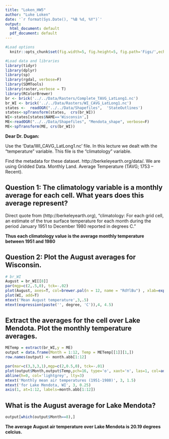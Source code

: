 ```yaml
---
title: "Loken_HW5"
author: "Luke Loken"
date: '`r format(Sys.Date(), "%B %d, %Y")`'
output:
  html_document: default
  pdf_document: default
---
```



```r
#Load options
  knitr::opts_chunk$set(fig.width=5, fig.height=5, fig.path='Figs/',echo = TRUE)
```

```r
#Load data and libraries
library(tidyr)
library(dplyr)
library(sp)
library(rgdal, verbose=F)
library(SDMTools)
library(raster,verbose = T)
library(RColorBrewer)
br <- brick('../../Data/Rasters/Complete_TAVG_LatLong1.nc')
br_WI <- brick('../../Data/Rasters/WI_CAVG_LatLong1.nc')
states <-  readOGR("../../Data/Shapefiles",  'StateOutlines')
states<-spTransform(states,  crs(br_WI))
WI<-states[states$NAME=='Wisconsin',]
ME<-readOGR("../../Data/Shapefiles", "Mendota_shape", verbose=F)
ME<-spTransform(ME, crs(br_WI))
```

**Dear Dr. Dugan:**

Use the 'Data/WI_CAVG_LatLong1.nc' file. In this lecture we dealt with the "temperature" variable. This file is the "climatology" variable.

Find the metadata for these dataset. http://berkeleyearth.org/data/. We are using Gridded Data. Monthly Land. Average Temperature (TAVG; 1753 – Recent).

## Question 1: The climatology variable is a monthly average for each cell. What years does this average represent?

Direct quote from (http://berkeleyearth.org), "climatology: For each grid cell, an estimate of the true surface temperature for each month during the period January 1951 to December 1980 reported in degrees C."

**Thus each climatology value is the average monthly temperature between 1951 and 1980**


## Question 2: Plot the August averages for Wisconsin.


```r
# br_WI
August = br_WI[[8]] 
par(mgp=c(2,.5,0), tck=-.02)
plot(August, axes=T, col=brewer.pal(n = 12, name = "RdYlBu") , xlab=expression(paste('Longitude (', degree, ')')), ylab=expression(paste('Latitude (', degree, ')')))
plot(WI, add=T)
mtext('Mean August temperature',3,.5)
mtext(expression(paste('', degree, 'C')),4, 4.5)

```

## Extract the averages for the cell over Lake Mendota. Plot the monthly temperature averages.


```r
METemp = extract(br_WI,y = ME)
output = data.frame(Month = 1:12, Temp = METemp[[1]][1,])
row.names(output) <- month.abb[1:12]
```

```r
par(mar=c(3,3,3,1),mgp=c(2,0.5,0), tck=-.01)
plot(output$Month,output$Temp,pch=16, type='o', xaxt='n', las=1, col=adjustcolor('red4',0.9), xlab='', ylab=expression(paste('Temperature (', degree, 'C)')))
abline(h=0, col='lightgrey', lty=3)
mtext('Monthly mean air temperatures (1951-1980)', 3, 1.5)
mtext('for Lake Mendota, WI', 3, 0.25)
axis(1, at=1:12, labels=month.abb[1:12])

```

## What is the August average for Lake Mendota?

```r
output[which(output$Month==8),]
```

**The average August air temperature over Lake Mendota is 20.19 degrees celcius.**
